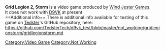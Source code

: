 <strong>Grid Legion 2, Storm</strong> is a video game produced by [[Wind Jester Games]].
<br />
It does not work with [[D9VK]] at present.
<br />
==Additional info==
There is additional info available for testing of this game on [[User:Tedster|Tedster]]'s GitHub repository, here:
<br />
https://github.com/TedsterTech/d9vk_test/blob/master/not_working/gridlegionstorm/gridlegionstorm.md

[[Category:Video Game]]
[[Category:Not Working]]
